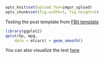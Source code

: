 
```r
opts_knit$set(upload.fun=imgur_upload)
opts_chunk$set(fig.width=5, fig.height=5)
```

Testing the post template from [FBit template](https://github.com/lcolladotor/FBit/blob/master/R-post-template/R-post-template.Rmd)


```r
library(ggplot2)
qplot(hp, mpg, 
    data = mtcars) + geom_smooth()
```

You can also visualize the test [here](http://htmlpreview.github.com/?https://github.com/lcolladotor/FBit/blob/master/test-template/test-template.html)